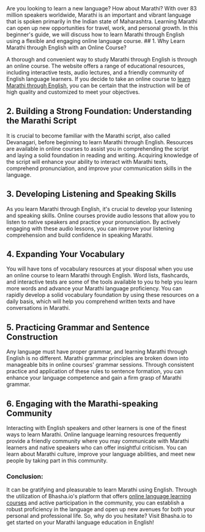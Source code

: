 
<Navbar/>
<BlogTitleBlock 
    title="Unlock the World of Marathi: A Comprehensive Guide to Learning Marathi through English" 
    blogURL="guide-how-to-learn-marathi-through-english" 
    date="12 January 2024"
    time="5" 
    metaDetails="Master Marathi effortlessly through English using our all-inclusive guide. Expand your horizons in both your personal and professional life" 
    subCategory="Learning Guides"
    category= "Marathi"
    metaTitle="Master Marathi through English: Your Comprehensive Online Guide"
    publishDate="2024-01-11"
    modifiedDate="2024-01-11"
    imageURL="/Images/blogImages/previousBlogs/marathi-through-english.webp"
    keywords="Marathi Language Learning, Marathi Language, Marathi Language Benefits, Marathi Language Learning Benefits, Marathi Language Learning Reasons, Marathi Language Learning Reasons, Marathi Language Learning Reasons, Marathi Language Learning Reasons"
/>

<div>
Are you looking to learn a new language? How about Marathi? With over 83 million speakers worldwide, Marathi is an important and vibrant language that is spoken primarily in the Indian state of Maharashtra. Learning Marathi can open up new opportunities for travel, work, and personal growth. In this beginner's guide, we will discuss how to learn Marathi through English using a flexible and engaging online language course.
<Toc/>
## 1. Why Learn Marathi through English with an Online Course?

A thorough and convenient way to study Marathi through English is through an online course. The website offers a range of educational resources, including interactive tests, audio lectures, and a friendly community of English language learners. If you decide to take an online course to [learn Marathi through English]('/online-marathi-classes'), you can be certain that the instruction will be of high quality and customized to meet your objectives.

## 2. Building a Strong Foundation: Understanding the Marathi Script

It is crucial to become familiar with the Marathi script, also called Devanagari, before beginning to learn Marathi through English. Resources are available in online courses to assist you in comprehending the script and laying a solid foundation in reading and writing. Acquiring knowledge of the script will enhance your ability to interact with Marathi texts, comprehend pronunciation, and improve your communication skills in the language.

## 3. Developing Listening and Speaking Skills

As you learn Marathi through English, it's crucial to develop your listening and speaking skills. Online courses provide audio lessons that allow you to listen to native speakers and practice your pronunciation. By actively engaging with these audio lessons, you can improve your listening comprehension and build confidence in speaking Marathi. 

## 4. Expanding Your Vocabulary

You will have tons of vocabulary resources at your disposal when you use an online course to learn Marathi through English. Word lists, flashcards, and interactive tests are some of the tools available to you to help you learn more words and advance your Marathi language proficiency. You can rapidly develop a solid vocabulary foundation by using these resources on a daily basis, which will help you comprehend written texts and have conversations in Marathi. 

## 5. Practicing Grammar and Sentence Construction

Any language must have proper grammar, and learning Marathi through English is no different. Marathi grammar principles are broken down into manageable bits in online courses' grammar sessions. Through consistent practice and application of these rules to sentence formation, you can enhance your language competence and gain a firm grasp of Marathi grammar.

## 6. Engaging with the Marathi-speaking Community

Interacting with English speakers and other learners is one of the finest ways to learn Marathi. Online language learning resources frequently provide a friendly community where you may communicate with Marathi learners and native speakers who can offer insightful criticism. You can learn about Marathi culture, improve your language abilities, and meet new people by taking part in this community.

### Conclusion:

It can be gratifying and pleasurable to learn Marathi using English. Through the utilization of Bhasha.io's platform that offers [online language learning courses]('/') and active participation in the community, you can establish a robust proficiency in the language and open up new avenues for both your personal and professional life. So, why do you hesitate? Visit Bhasha.io to get started on your Marathi language education in English!
</div>
<OtherArticles filename = "guide-how-to-learn-marathi-through-english"/>

